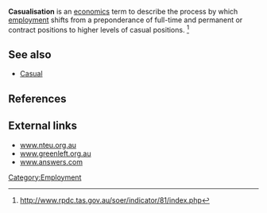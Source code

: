 '''Casualisation''' is an [[economics]] term to describe the process by which [[employment]] shifts from a preponderance of full-time and permanent or contract positions to higher levels of casual positions. <ref>http://www.rpdc.tas.gov.au/soer/indicator/81/index.php</ref>

==See also==
* [[Casual]]

==References==
<references/>

==External links==
* [http://www.nteu.org.au/about/policymanualold/2921 www.nteu.org.au]
* [http://www.greenleft.org.au/back/2004/594/594p4c.htm www.greenleft.org.au]
* [http://www.answers.com/casualisation www.answers.com]

[[Category:Employment]]


{{econ-stub}}